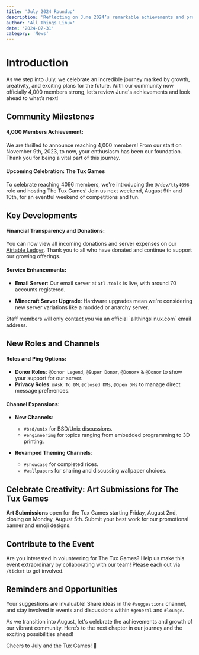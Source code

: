 ```yaml
---
title: 'July 2024 Roundup'
description: 'Reflecting on June 2024’s remarkable achievements and preparations for our upcoming community event, The Tux Games. Join us in celebrating our expansion and creativity!'
author: 'All Things Linux'
date: '2024-07-31'
category: 'News'
---
```



# Introduction

As we step into July, we celebrate an incredible journey marked by growth, creativity, and exciting plans for the future. With our community now officially 4,000 members strong, let’s review June's achievements and look ahead to what’s next!

## Community Milestones

#### 4,000 Members Achievement:

We are thrilled to announce reaching 4,000 members! From our start on November 9th, 2023, to now, your enthusiasm has been our foundation. Thank you for being a vital part of this journey.

#### Upcoming Celebration: The Tux Games

To celebrate reaching 4096 members, we're introducing the `@/dev/tty4096` role and hosting The Tux Games! Join us next weekend, August 9th and 10th, for an eventful weekend of competitions and fun.

## Key Developments

#### Financial Transparency and Donations:

You can now view all incoming donations and server expenses on our [Airtable Ledger](https://airtable.com/app5qdTtstT7lsWTe/shrg5s0g2grLDtonp). Thank you to all who have donated and continue to support our growing offerings.

#### Service Enhancements:

- **Email Server**: Our email server at `atl.tools` is live, with around 70 accounts registered.

- **Minecraft Server Upgrade**: Hardware upgrades mean we're considering new
  server variations like a modded or anarchy server.

<Alert type="important">
  Staff members will only contact you via an official `allthingslinux.com` email
  address.
</Alert>

## New Roles and Channels

#### Roles and Ping Options:

- **Donor Roles**: `@Donor Legend`, `@Super Donor`, `@Donor+` & `@Donor` to show your support for our server.
- **Privacy Roles**: `@Ask To DM`, `@Closed DMs`, `@Open DMs` to manage direct message preferences.

#### Channel Expansions:

- **New Channels**:

  - `#bsd/unix` for BSD/Unix discussions.
  - `#engineering` for topics ranging from embedded programming to 3D printing.

- **Revamped Theming Channels**:
  - `#showcase` for completed rices.
  - `#wallpapers` for sharing and discussing wallpaper choices.

## Celebrate Creativity: Art Submissions for The Tux Games

**Art Submissions** open for the Tux Games starting Friday, August 2nd, closing on Monday, August 5th. Submit your best work for our promotional banner and emoji designs.

## Contribute to the Event

Are you interested in volunteering for The Tux Games? Help us make this event extraordinary by collaborating with our team! Please each out via `/ticket` to get involved.

## Reminders and Opportunities

Your suggestions are invaluable! Share ideas in the `#suggestions` channel, and stay involved in events and discussions within `#general` and `#lounge`.

As we transition into August, let's celebrate the achievements and growth of our vibrant community. Here’s to the next chapter in our journey and the exciting possibilities ahead!

Cheers to July and the Tux Games! 🎉
